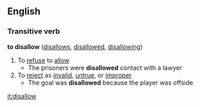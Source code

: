 ==English==

===Transitive verb===
'''to disallow'''  ([[disallows]], [[disallowed]], [[disallowing]])
#To [[refuse]] to [[allow]]
#* The prisoners were '''disallowed''' contact with a lawyer
#To [[reject]] as [[invalid]], [[untrue]], or [[improper]]
#* The goal was '''disallowed''' because the player was offside

[[it:disallow]]